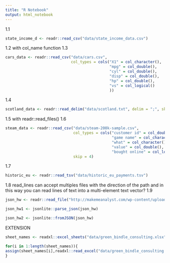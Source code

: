 ```yaml
---
title: "R Notebook"
output: html_notebook
---
```

1.1
```r
state_income_d <- readr::read_csv("data/state_income_data.csv")
```
1.2 with col_name function
1.3 
```r
cars_data <- readr::read_csv("data/cars.csv", 
                             col_types = cols("X1" = col_character(),
                                              "mpg" = col_double(),
                                              "cyl" = col_double(),
                                              "disp" = col_double(),
                                              "hp" = col_double(),
                                              "vs" = col_logical()
                                              ))
```
1.4 
```r
scotland_data <- readr::read_delim("data/scotland.txt", delim = ";", skip = 1)
```
1.5 with readr::read_files()
1.6
```r
steam_data <- readr::read_csv("data/steam-200k-sample.csv", 
                              col_types = cols("customer id" = col_double(),
                                               "game name" = col_character(),
                                               "what" = col_character(),
                                               "value" = col_double(),
                                               "bought online" = col_logical()),
                              skip = 4)
```
1.7
```r
historic_eu <- readr::read_tsv("data/historic_eu_payments.tsv")
```
1.8 read_lines can accept multiples files with the direction of the path and in this way you can read lines of text into a multi-element text vector?
1.9
```r
json_hw <- readr::read_file("http://makemeanalyst.com/wp-content/uploads/2017/06/sample_json.txt")
```

```r
json_hw1 <- jsonlite::parse_json(json_hw)
```
```r
json_hw2 <- jsonlite::fromJSON(json_hw)
```

EXTENSION
```r
sheet_names <- readxl::excel_sheets("data/green_bindle_consulting.xlsx")
```
```r
for(i in 1:length(sheet_names)){
assign(sheet_names[i],readxl::read_excel("data/green_bindle_consulting.xlsx", sheet = sheet_names[i]))
}
```

